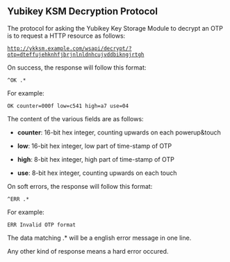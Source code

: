 == Yubikey KSM Decryption Protocol ==

The protocol for asking the Yubikey Key Storage Module to decrypt an
OTP is to request a HTTP resource as follows:

 http://ykksm.example.com/wsapi/decrypt/?otp=dteffujehknhfjbrjnlnldnhcujvddbikngjrtgh

On success, the response will follow this format:

 ^OK .*

For example:

 OK counter=000f low=c541 high=a7 use=04

The content of the various fields are as follows:

* '''counter''': 16-bit hex integer, counting upwards on each powerup&touch

* '''low''': 16-bit hex integer, low part of time-stamp of OTP

* '''high''': 8-bit hex integer, high part of time-stamp of OTP

* '''use''': 8-bit hex integer, counting upwards on each touch

On soft errors, the response will follow this format:

 ^ERR .*

For example:

 ERR Invalid OTP format

The data matching .* will be a english error message in one line.

Any other kind of response means a hard error occured.
